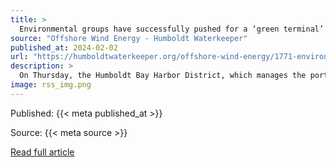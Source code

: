 ```yaml
---
title: >
  Environmental groups have successfully pushed for a ‘green terminal’ strategy at the Port of Humboldt
source: "Offshore Wind Energy - Humboldt Waterkeeper"
published_at: 2024-02-02
url: "https://humboldtwaterkeeper.org/offshore-wind-energy/1771-environmental-groups-have-successfully-pushed-for-a-green-terminal-strategy-at-the-port-of-humboldt"
description: >
  On Thursday, the Humboldt Bay Harbor District, which manages the port, committed to using electricity instead of diesel to power the terminal’s machinery. The net-zero emissions goal will be implemented as the harbor develops a terminal where giant offshore wind turbines will be built.In the coming years, Humboldt Bay is expected to be one of the leading ports for the deployment of floating offshore wind turbines on the West Coast. But that requires a new terminal built from the ground up.Matthew Simmons from the Environmental Protection Information Center said a green terminal is a no-brainer, since California has already set green-energy targets in the coming years.“If we were to build it all out with fossil fuels today, and then have to undo it and rebuild it all with electricity in 20 years, that would end up costing quite a lot more," Simmons said. "So building it right the first time is gonna save us money in the long run.”Keep Reading
image: rss_img.png
---
```



  Published: {{< meta published_at >}}
  

  Source: {{< meta source >}}
  

  [Read full article]({{< meta url >}}){target='blank'}
  

